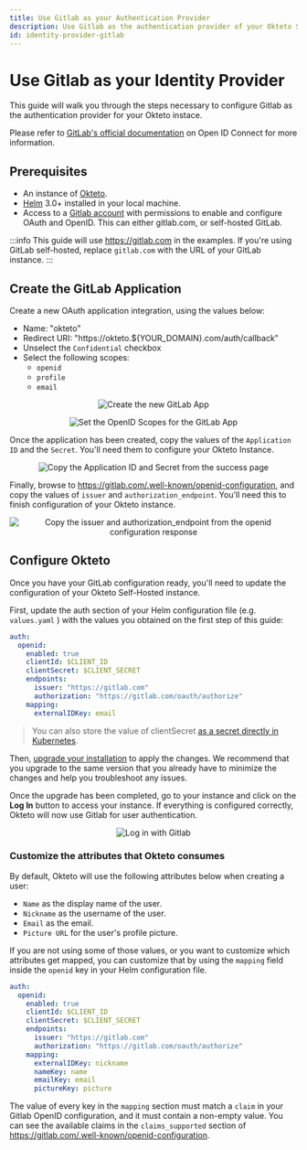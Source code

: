 ```yaml
---
title: Use Gitlab as your Authentication Provider
description: Use Gitlab as the authentication provider of your Okteto Self-hosted instance
id: identity-provider-gitlab
---
```



# Use Gitlab as your Identity Provider<TiersList tiers="Self-Hosted" />

This guide will walk you through the steps necessary to configure Gitlab as the authentication provider for your Okteto instace.

Please refer to [GitLab's official documentation](https://docs.gitlab.com/ee/integration/openid_connect_provider.html) on Open ID Connect for more information.

## Prerequisites

- An instance of [Okteto](https://okteto.com/docs/self-hosted/).
- [Helm](https://helm.sh/docs/intro/install/) 3.0+ installed in your local machine.
- Access to a [Gitlab account](https://gitlab.com) with permissions to enable and configure OAuth and OpenID. This can either gitlab.com, or self-hosted GitLab.

:::info
This guide will use https://gitlab.com in the examples. If you're using GitLab self-hosted, replace `gitlab.com` with the URL of your GitLab instance.
:::

## Create the GitLab Application

Create a new OAuth application integration, using the values below:

- Name: "okteto"
- Redirect URI: "https://okteto.${YOUR_DOMAIN}.com/auth/callback"
- Unselect the `Confidential` checkbox
- Select the following scopes:
  - `openid`
  - `profile`
  - `email`

<p align="center">
  <Image
    src={require("@site/static/img/gitlab-new-app.png").default}
    alt="Create the new GitLab App"
  />
</p>
<p align="center">
  <Image
    src={require("@site/static/img/gitlab-new-app-scopes.png").default}
    alt="Set the OpenID Scopes for the GitLab App"
  />
</p>

Once the application has been created, copy the values of the `Application ID` and the `Secret`. You'll need them to configure your Okteto Instance.

<p align="center">
  <Image
    src={require("@site/static/img/gitlab-app-created.png").default}
    alt="Copy the Application ID and Secret from the success page"
  />
</p>

Finally, browse to https://gitlab.com/.well-known/openid-configuration, and copy the values of `issuer` and `authorization_endpoint`. You'll need this to finish configuration of your Okteto instance.

<p align="center">
  <Image
    src={require("@site/static/img/gitlab-openid-configuration.png").default}
    alt="Copy the issuer and authorization_endpoint from the openid configuration response"
  />
</p>

## Configure Okteto

Once you have your GitLab configuration ready, you'll need to update the configuration of your Okteto Self-Hosted instance.

First, update the auth section of your Helm configuration file (e.g. `values.yaml` ) with the values you obtained on the first step of this guide:

```yaml
auth:
  openid:
    enabled: true
    clientId: $CLIENT_ID
    clientSecret: $CLIENT_SECRET
    endpoints:
      issuer: "https://gitlab.com"
      authorization: "https://gitlab.com/oauth/authorize"
    mapping:
      externalIDKey: email
```

> You can also store the value of clientSecret [as a secret directly in Kubernetes](self-hosted/administration/configuration.mdx/#cloud-provider-secret).

Then, [upgrade your installation](self-hosted/install/upgrade.mdx) to apply the changes. We recommend that you upgrade to the same version that you already have to minimize the changes and help you troubleshoot any issues.

Once the upgrade has been completed, go to your instance and click on the **Log In** button to access your instance. If everything is configured correctly, Okteto will now use Gitlab for user authentication.

<p align="center">
  <Image
    src={require("@site/static/img/with-azure.png").default}
    alt="Log in with Gitlab"
  />
</p>

### Customize the attributes that Okteto consumes

By default, Okteto will use the following attributes below when creating a user:

- `Name` as the display name of the user.
- `Nickname` as the username of the user.
- `Email` as the email.
- `Picture URL` for the user's profile picture.

If you are not using some of those values, or you want to customize which attributes get mapped, you can customize that by using the `mapping` field inside the `openid` key in your Helm configuration file.

```yaml
auth:
  openid:
    enabled: true
    clientId: $CLIENT_ID
    clientSecret: $CLIENT_SECRET
    endpoints:
      issuer: "https://gitlab.com"
      authorization: "https://gitlab.com/oauth/authorize"
    mapping:
      externalIDKey: nickname
      nameKey: name
      emailKey: email
      pictureKey: picture
```

The value of every key in the `mapping` section must match a `claim` in your Gitlab OpenID configuration, and it must contain a non-empty value. You can see the available claims in the `claims_supported` section of https://gitlab.com/.well-known/openid-configuration.
